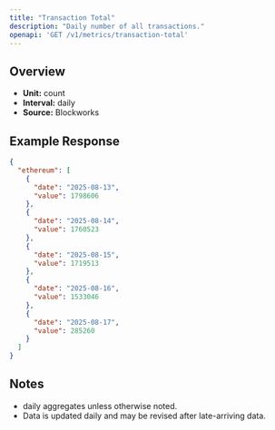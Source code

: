 ```yaml
---
title: "Transaction Total"
description: "Daily number of all transactions."
openapi: 'GET /v1/metrics/transaction-total'
---
```


## Overview

- **Unit:** count
- **Interval:** daily
- **Source:** Blockworks

## Example Response

```json
{
  "ethereum": [
    {
      "date": "2025-08-13",
      "value": 1798606
    },
    {
      "date": "2025-08-14",
      "value": 1760523
    },
    {
      "date": "2025-08-15",
      "value": 1719513
    },
    {
      "date": "2025-08-16",
      "value": 1533046
    },
    {
      "date": "2025-08-17",
      "value": 285260
    }
  ]
}
```

## Notes
- daily aggregates unless otherwise noted.
- Data is updated daily and may be revised after late-arriving data.
